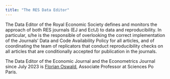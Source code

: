 ```yaml
---
title: "The RES Data Editor"
---
```


The Data Editor of the Royal Economic Society defines and monitors the approach of both RES journals (EJ and EctJ) to data and reproducibility. In particular, s/he is the responsible of overlooking the correct implementation of the Journals' Data and Code Availability Policy for all articles, and of coordinating the team of replicators that conduct reproducibility checks on all articles that are conditionally accepted for publication in the journals. 

The Data Editor of the Economic Journal and the Econometrics Journal since July 2023 is [Florian Oswald](https://floswald.github.io), Associate Professor at Sciences Po Paris.